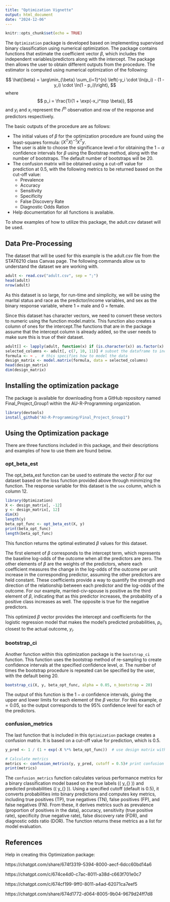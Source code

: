 ```yaml
---
title: "Optimization Vignette"
output: html_document
date: "2024-12-06"
---
```


```r
knitr::opts_chunk$set(echo = TRUE)
```

The `Optimization` package is developed based on implementing supervised binary classification using numerical optimization. The package contains functions that estimate the coefficient vector $\beta$, which includes the independent variables/predictors along with the intercept. The package then allows the user to obtain different outputs from the procedure. The estimator is computed using numerical optimization of the following: 

$$
\hat{\beta} = \arg\min_{\beta} \sum_{i=1}^{n} \left(-y_i \cdot \ln(p_i) - (1 - y_i) \cdot \ln(1 - p_i)\right),
$$
where
$$
p_i = \frac{1}{1 + \exp(-x_i^\top \beta)},
$$
and $y_i$ and $x_i$ represent the $i^{th}$ observation and row of the response and predictors respectively. 

The basic outputs of the procedure are as follows: 

- The initial values of $\beta$ for the optimization procedure are found using the least-squares formula: $(X^T X)^{-1} X^T y$.
- The user is able to choose the significance level $\alpha$ for obtaining the $1 - \alpha$ confidence intervals for $\beta$ using the Bootstrap method, along with the number of bootstraps. The default number of bootstraps will be 20. 
- The confusion matrix will be obtained using a cut-off value for prediction at 0.5, with the following metrics to be returned based on the cut-off value: 
  - Prevalence
  - Accuracy
  - Sensitivity
  - Specificity
  - False Discovery Rate
  - Diagnostic Odds Ration
- Help documentation for all functions is available. 

To show examples of how to utilize this package, the adult.csv dataset will be used. 

## Data Pre-Processing

The dataset that will be used for this example is the adult.csv file from the STAT6210 class Canvas page. The following commands allow us to understand the dataset we are working with.

```r
adult <- read.csv("adult.csv", sep = ";")
head(adult)
nrow(adult)
```

As this dataset is so large, for run-time and simplicity, we will be using the marital status and race as the predictor/income variables, and sex as the binary response variable, where 1 = male and 0 = female. 

Since this dataset has character vectors, we need to convert these vectors to numeric using the function model.matrix. This function also creates a column of ones for the intercept.The functions that are in the package assume that the intercept column is already added, so the user needs to make sure this is true of their dataset. 


```r
adult[] <- lapply(adult, function(x) if (is.character(x)) as.factor(x) else x)
selected_columns <- adult[, c(7, 10, 11)] # subset the dataframe to include only columns 7, 10, and 11
formula <- ~ .  # this specifies how to model the data
design_matrix <- model.matrix(formula, data = selected_columns)
head(design_matrix)
dim(design_matrix)
```


## Installing the optimization package

The package is available for downloading from a GitHub repository named Final_Project_Group1 within the AU-R-Programming organization. 

```r
library(devtools)
install_github("AU-R-Programming/Final_Project_Group1")

```

## Using the Optimization package
There are three functions included in this package, and their descriptions and examples of how to use them are found below. 

### opt_beta_est

The opt_beta_est function can be used to estimate the vector $\beta$ for our dataset based on the loss function provided above through minimizing the function. The response variable for this dataset is the `sex` column, which is column 12. 

```r
library(Optimization)
X <- design_matrix[, -12]
y <- design_matrix[, 12]
dim(X) 
length(y)
beta_opt_func <- opt_beta_est(X, y)
print(beta_opt_func)
length(beta_opt_func)
```
This function returns the optimal estimated $\beta$ values for this dataset. 

The first element of $\beta$ corresponds to the intercept term, which represents the baseline log-odds of the outcome when all the predictors are zero. The other elements of $\beta$ are the weights of the predictors, where each coefficient measures the change in the log-odds of the outcome per unit increase in the corresponding predictor, assuming the other predictors are held constant. These coefficients provide a way to quantify the strength and direction of the relationship between each predictor and the log-odds of the outcome. For our example, married-civ-spouse is positive as the third element of $\beta$, indicating that as this predictor increases, the probability of a positive class increases as well. The opposite is true for the negative predictors. 

This optimized $\beta$ vector provides the intercept and coefficients for the logistic regression model that makes the model's predicted probabilities, $p_i$, closest to the actual outcome, $y_i$.

### bootstrap_ci

Another function within this optimization package is the `bootstrap_ci` function. This function uses the bootstrap method of re-sampling to create confidence intervals at the specified confidence level, $\alpha$. The number of times the bootstrap procedure is repeated can be specified by the user, with the default being 20. 

```r
bootstrap_ci(X, y, beta_opt_func, alpha = 0.05, n_bootstrap = 20)
```
The output of  this function is the $1 - \alpha$ confidence intervals, giving the upper and lower limits for each element of the $\beta$ vector. For this example, $\alpha = 0.05$, so the output corresponds to the 95% confidence level for each of the predictors. 


### confusion_metrics

The last function that is included in this `Optimization` package creates a confusion matrix. It is based on a cut-off value for prediction, which is 0.5.

```r
y_pred <- 1 / (1 + exp(-X %*% beta_opt_func))  # use design matrix with intercept  

# Calculate metrics
metrics <- confusion_metrics(y, y_pred, cutoff = 0.5)# print confusion matrix metrics
print(metrics)
```
The `confusion_metrics` function calculates various performance metrics for a binary classification model based on the true labels (\( y_{\text{true}} \)) and predicted probabilities (\( y_{\text{pred}} \)). Using a specified cutoff (default is 0.5), it converts probabilities into binary predictions and computes key metrics, including true positives (TP), true negatives (TN), false positives (FP), and false negatives (FN). From these, it derives metrics such as prevalence (proportion of positives in the data), accuracy, sensitivity (true positive rate), specificity (true negative rate), false discovery rate (FDR), and diagnostic odds ratio (DOR). The function returns these metrics as a list for model evaluation.




## References 
Help in creating this Optimization package: 

https://chatgpt.com/share/674f3319-5394-8000-aecf-6dcc60bd14a6

https://chatgpt.com/c/674ce4d0-c7ac-8011-a38d-c663f701e0c7

https://chatgpt.com/c/674cf199-9ff0-8011-a4ad-62071ca7eef5

https://chatgpt.com/share/674d1772-d064-8005-9b04-9679d24ff7d8




